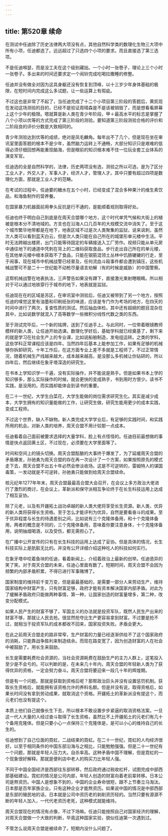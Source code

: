 ```yaml
---
---
---
```

title: 第520章 续命
---



在测试中任迪除了历史法律两大项没有点，其他自然科学类的数理化生物三大项中所有小项，任迪都选了。远远超过了只选四个小项的要求。而且直接选了第三选项。

不是任迪嘚瑟，而是没工夫在这个级别藏拙。一个小时一张卷子，理论上三个小时一张卷子。多出来的时间还要求定一个闹铃完成吃喝拉撒睡的修整。

任迪并没有做全对因为这具身躯还没有恢复到顶峰，以十三岁少年身体基础的极限，在短时间内完成这么多试题，让一些运算上有瑕疵。

不过这也是非常了不起了，当任迪完成了十二个小项目第三阶段的答题后，黄凯现在发动这场测验的目的，已经不是验证周晴森是不是该被销毁了，而是想看看屏幕上这个少年的极限。嗯就算是新人类在青少年阶段，甲＋最高水平的标志是掌握了八个小项以优等的方式完成了第三阶段的测验。要知道第三阶段测验合格的评价和二阶段良的评价分数是大致相同的。

青少年测验达到优等的成绩，绝对是凤毛麟角。每年出不了几个，但是现在坐在审讯室里面答题的根本不是少年，虽然脑力运转上不通畅，大部分知识只是艰难的低得必须仔细回想再能重现脑海，但是眼前的知识根本难不住一位玩全套工业体系的演变军官。

任迪选的全是自然科学的，法律，历史两项没有选，测验之所以可选，是为了区分工业人才，外交人才，军事人才，经济人才，管理人才。其中只要有超过四项是数理化方面，那就是工业人才的范畴。

在考试的过程中，任迪要的糖水在五个小时，已经变成了混合多种果汁的维生素饮品，和海鱼制作的营养餐。

在国家暴力机器面前用拳头反抗是行不通的，是能顺着规则取得好处。

任迪也终于明白自己到底是在周天合盟哪个地方，这个时代单凭气候和大街上的植被是根本分不清地域的。方言也在沿海人口几百年的大规模交流中消失了。至于这个城市繁华地带都是在地下，地表区域不过是次人类聚集的监狱，说来讽刺，虽然次人类可以看到蓝天白云，但是次人类只能在自己所在的城堡形单元楼中生活。平时无法跨越出楼房，出门只能等待固定的车辆接送入工厂劳作。视频只能从单元房中通往地下的通道中凭刺在背上的二维码获取食品，步行走出自己所在的单元楼，在其他单元楼中根本获取不了食品，只能在钢筋混领土丛林中饥肠辘辘的行走，至于闹事，现在城市中机械战警已经普及，任何流血斗殴事件都会遭到镇压，这些机械战警可不是二十一世纪能不动枪尽量语言劝解（有的时候是威胁）的中国警察。

这帮机械战警在地表执法，三声警告如果没有蹲下，直接激光束射瞎眼睛。所以相对于可以通过地铁穿行于城市的地下，地表就是监狱。

任迪现在在的区域是苏区，在审讯室中测验后，任迪又被带到了另一个地方，按照任迪的嗅觉这里有油墨和印刷纸张的味道，应该是专门作为考场的地方，在四天的时间中进行了两次，复查性质的测试。然后抽血体检。其中还有超纲的题目混杂在其中，比如说数学就混入了高等数学一些微积分线性代数之类的东西。

至于测试完毕后，一个新的铭牌，送到了任迪手上。与此同时，一位带着眼镜教师模样的新人类，让任迪开始选课。数理化学好后，基础学科就已经奠基了，剩下来的就是学习在社会生产上的专业课，比如说船舶制造，发电组运转。之类的学科，这些学科正常课程应该是四年。当然四年后基本上能参加工作，如果有足够的机械够你拆卸研究，十年工作后，在这方面专业上差不多就是工程师了。不过正常情况，随着机械生产线越来越大，成本越来越高，是没那么多机械让你钻研的，所以四年后，然后继续在象牙塔深造的研究生。

在书本上学知识学一千遍，没有实际操作，并不能说是熟手。但是如果书本上学的知识够多，那么实际操作的时候，就会更快的变成熟手，书到用时方恨少。读书不实践，是没用的。而实践却能体会到读书的重要。

在二十一世纪，大学生白菜花，大学生能做的岗位需求研究生化。其实是减少成本，大学生拥有的知识量能做的工作，让研究生做，研究生能用更少的成本实践，变成工程师。

不过这个世界，缺人不缺物。新人类完成大学学业后，有足够的实践时间，和实践所用的机会。对新人类的培养，周天合盟不用计较那一点成本。

任迪看着自己面前被要求选择的大量学科，脸上有点怪怪的。任迪目前最想做的事情是快点返回黄土区，不过现在，必须要在大学里面等了。

时间和空间上的镜头切换。周天合盟酝酿的大事终于爆发了，为了延缓周天合盟的矛盾爆发，孙驰勇为周天合盟的存在再一次设计了一个方案，如果按照原先的模式走下去，周天合盟不出五十年必然会惨淡收场。这是不可逆转的，雷姆特人的谋国毒策，一发动就是不可逆转，孙驰勇只能做到给周天合盟续命。

核元纪年1277年年末，周天合盟最最高合盟大会召开，在会议上多方政治大佬进行了激烈的商讨，在会议上，革新派和保守派相互争论终于在长生科技运用上达成了相互妥协。

除了元老，以及有开疆拓土战功卓越的新人类大佬将享受长生资源。新人类，优异的新人类将获得长生资格。至于怎么才能评判为优异，自然是要看奋斗的成果。至于优异程度与长生的待遇差别之间，比如说有三个克隆体备用，和十个克隆体备用，两者的概念是不同的，三个克隆体备用，意味着你要注意身体，十个克隆体备用，说明抽烟喝酒，以及受伤，都无需担心了。

在广播中公开宣传的只有在长生科技的运用上达成了妥协。但是具体的情况，长生科技实际上是肮脏无比的。并没有公开详细介绍这种吃人的科技如何实行。

在象牙塔中咬着鱼块的任迪，看着新闻上，介绍着政治上最新的创举。任迪诡异的笑了笑。对于周天合盟的未来，任迪心里面有数了。短期时间，周天合盟不会因为频繁的内部矛盾积累，不得已进行军事赌博了。

国家制度的维持前千变万变，但是最最基础的，是需要一部分人来劳动生产，维持国家结构中财富产生，只有财富足够，政府才能有资本解决国家内部矛盾。对此为了缓解矛盾政府只能做两种事情，第一种，让国家创造的财富量增多，第二种，改变分配模式。

如果人民产生的财富不够了，军国主义的办法就是投资军队，既然人民生产出来的财富不够，那就让人民去抢。很显然抢夺比生产更容易拿到财富。不过要是抢不过，就相当于投资军队的成本都收不回来，国家投资失败。矛盾会更大。

在此之前周天合盟走的路非常窄，生产财富的力量已经逐渐供给不了这个国家政府的消耗，只能靠战争胜利来制造结余。而现在路变宽了，因为创造财富的人在社会中被鼓励了。用长生来鼓励。

长生是需要耗费社会资源的，当社会资源耗费在鼓励生产的主力人群上，这笔投入至少是不会亏的。可以判断的是，在未来几十年内，周天合盟的年轻新人类为了获得优异的资格，一定会努力奋斗。周天合盟将要迎来一段几十年的辉煌期。

但是有一个问题。那就是获取到资格后呢？那帮政治巨头并没有设置惩罚机制。获取长生资格后，就能拥有该资格允许的养料名额。但是并没有说，取得资格后，如果长时间没有拿到劳动成果，就取消这个资格。开疆拓土的革新派没有提这个，而元老们也没有提这个。

本质上他们自己就像长生下去，所以根本不敢设置步步紧逼的取消资格法案。一旦这一代人大量的人经过奋斗取得了长生资格，虽然比不上开疆拓土的元老们有几十个备用克隆体。但是只要小心一点保持三个克隆体是，是可以小心的维持自己的长生的。

任迪想到了自己位面的霓虹，二战结束的霓虹。在二十一世纪，霓虹的人均经济很好。以至于相同条件的中国东部沿海与之相比，只能勉勉强强。但是二十一世纪有一个问题，那就是年轻人压力大。自杀率高。这种矛盾中国不理解，但是霓虹的一个现象很好解释。那就是便利店中老人的购买力比年轻人强。

不同于中国全国经济是西部往东部转移，然后政府通过税收杠杆，试图完成中部西部基础建设。霓虹的情况是公司内部，年轻人创造的财富向着老前辈转移。日本公司是熬资历。中国人是想象不到的，中国的企业寿命很短，跟不上节奏立马淘汰。日本那是百年家族企业。只有这种企业才能熬资历。如果说中国的情况是中部西部是东部的殖民地的话，日本就是公司中资历老的剥削资历轻的。当然只要有源源不断的年轻人加入，一代代老资历老死，这种模式就能维持。

周天合盟现在的情况有点像，不过下场嘛。任迪只能按照自己对国家经济的理解，对周天合盟做一个大致的判断，毕竟这种国家实验，貌似任迪第一次遇到过。

不管怎么说周天合盟是被续命了。短期内没什么问题了。